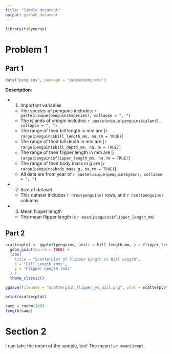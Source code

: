 ```yaml
---
title: "Simple document"
output: github_document
---
```


```r
library(tidyverse)
```

# Problem 1

## Part 1
```r
data("penguins", package = "palmerpenguins")
```
**Description**: 

*   1. Important variables
    * The species of penguins includes: `r paste(unique(penguins$species), collapse = ", ")`
    * The islands of oringin includes: `r paste(unique(penguins$island), collapse = ", ")`
    * The range of their bill length in mm are [`r  range(penguins$bill_length_mm, na.rm = TRUE)`]
    * The range of their bill depth in mm are [`r  range(penguins$bill_depth_mm, na.rm = TRUE)`]
    * The range of their flipper length in mm are [`r  range(penguins$flipper_length_mm, na.rm = TRUE)`]
    * The range of their body mass in g are [`r  range(penguins$body_mass_g, na.rm = TRUE)`]
    * All data are from year of `r paste(unique(penguins$year), collapse = ", ")`

*   2. Size of dataset
    * This dataset includes `r nrow(penguins)` rows, and `r ncol(penguins)` columns
    
*   3. Mean flipper length
    * The mean flipper length is `r mean(penguins$flipper_length_mm)`
    
## Part 2
```r
scatterplot <- ggplot(penguins, aes(x = bill_length_mm, y = flipper_length_mm, color = species)) +
  geom_point(na.rm = TRUE) +
  labs(
    title = "Scatterplot of Flipper Length vs Bill Length",
    x = "Bill Length (mm)",
    y = "Flipper Length (mm)"
  ) +
  theme_classic()

ggsave(filename = "scatterplot_flipper_vs_bill.png", plot = scatterplot, width = 10, height = 10, dpi = 300)

print(scatterplot)
```


```r
samp = rnorm(100)
length(samp)
```

# Section 2

I can take the mean of the sample, too!
The mean is `r mean(samp)`.